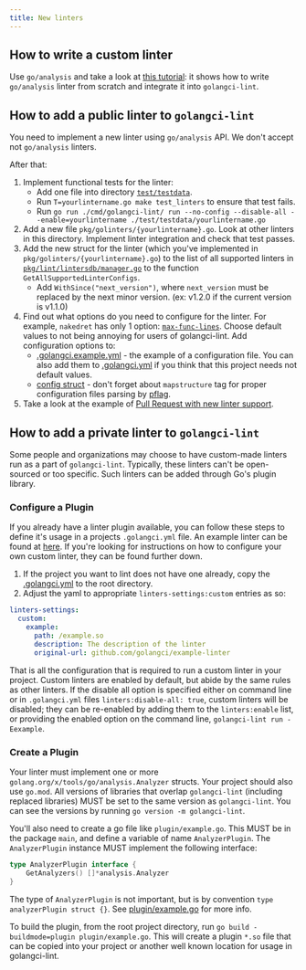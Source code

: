 ```yaml
---
title: New linters
---
```


## How to write a custom linter

Use `go/analysis` and take a look at [this tutorial](https://disaev.me/p/writing-useful-go-analysis-linter/): it shows how to write `go/analysis` linter
from scratch and integrate it into `golangci-lint`.

## How to add a public linter to `golangci-lint`

You need to implement a new linter using `go/analysis` API.
We don't accept not `go/analysis` linters.

After that:

1. Implement functional tests for the linter:
    - Add one file into directory [`test/testdata`](https://github.com/golangci/golangci-lint/tree/master/test/testdata).
    - Run `T=yourlintername.go make test_linters` to ensure that test fails.
    - Run `go run ./cmd/golangci-lint/ run --no-config --disable-all --enable=yourlintername ./test/testdata/yourlintername.go`
2. Add a new file `pkg/golinters/{yourlintername}.go`.
   Look at other linters in this directory.
   Implement linter integration and check that test passes.
3. Add the new struct for the linter (which you've implemented in `pkg/golinters/{yourlintername}.go`) to the
   list of all supported linters in [`pkg/lint/lintersdb/manager.go`](https://github.com/golangci/golangci-lint/blob/master/pkg/lint/lintersdb/manager.go)
   to the function `GetAllSupportedLinterConfigs`.
    - Add `WithSince("next_version")`, where `next_version` must be replaced by the next minor version. (ex: v1.2.0 if the current version is v1.1.0)
4. Find out what options do you need to configure for the linter.
   For example, `nakedret` has only 1 option: [`max-func-lines`](https://github.com/golangci/golangci-lint/blob/master/.golangci.example.yml).
   Choose default values to not being annoying for users of golangci-lint. Add configuration options to:
    - [.golangci.example.yml](https://github.com/golangci/golangci-lint/blob/master/.golangci.example.yml) - the example of a configuration file.
      You can also add them to [.golangci.yml](https://github.com/golangci/golangci-lint/blob/master/.golangci.yml)
      if you think that this project needs not default values.
    - [config struct](https://github.com/golangci/golangci-lint/blob/master/pkg/config/config.go) -
      don't forget about `mapstructure` tag for proper configuration files parsing by [pflag](https://github.com/spf13/pflag).
5. Take a look at the example of [Pull Request with new linter support](https://github.com/golangci/golangci-lint/pulls?q=is%3Apr+is%3Amerged+label%3A%22linter%3A+new%22).

## How to add a private linter to `golangci-lint`

Some people and organizations may choose to have custom-made linters run as a part of `golangci-lint`.
Typically, these linters can't be open-sourced or too specific.
Such linters can be added through Go's plugin library.

### Configure a Plugin

If you already have a linter plugin available, you can follow these steps to define it's usage in a projects
`.golangci.yml` file. An example linter can be found at [here](https://github.com/golangci/example-plugin-linter). If you're looking for
instructions on how to configure your own custom linter, they can be found further down.

1. If the project you want to lint does not have one already, copy the [.golangci.yml](https://github.com/golangci/golangci-lint/blob/master/.golangci.yml) to the root directory.
2. Adjust the yaml to appropriate `linters-settings:custom` entries as so:

```yaml
linters-settings:
  custom:
    example:
      path: /example.so
      description: The description of the linter
      original-url: github.com/golangci/example-linter
```

That is all the configuration that is required to run a custom linter in your project. Custom linters are enabled by default,
but abide by the same rules as other linters. If the disable all option is specified either on command line or in
`.golangci.yml` files `linters:disable-all: true`, custom linters will be disabled; they can be re-enabled by adding them
to the `linters:enable` list, or providing the enabled option on the command line, `golangci-lint run -Eexample`.

### Create a Plugin

Your linter must implement one or more `golang.org/x/tools/go/analysis.Analyzer` structs.
Your project should also use `go.mod`. All versions of libraries that overlap `golangci-lint` (including replaced
libraries) MUST be set to the same version as `golangci-lint`. You can see the versions by running `go version -m golangci-lint`.

You'll also need to create a go file like `plugin/example.go`. This MUST be in the package `main`, and define a
variable of name `AnalyzerPlugin`. The `AnalyzerPlugin` instance MUST implement the following interface:

```go
type AnalyzerPlugin interface {
    GetAnalyzers() []*analysis.Analyzer
}
```

The type of `AnalyzerPlugin` is not important, but is by convention `type analyzerPlugin struct {}`. See
[plugin/example.go](https://github.com/golangci/example-plugin-linter/blob/master/plugin/example.go) for more info.

To build the plugin, from the root project directory, run `go build -buildmode=plugin plugin/example.go`. This will create a plugin `*.so`
file that can be copied into your project or another well known location for usage in golangci-lint.
